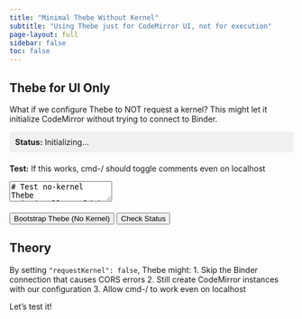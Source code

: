 ```yaml
---
title: "Minimal Thebe Without Kernel"
subtitle: "Using Thebe just for CodeMirror UI, not for execution"
page-layout: full
sidebar: false
toc: false
---
```


## Thebe for UI Only

What if we configure Thebe to NOT request a kernel? This might let it initialize CodeMirror without trying to connect to Binder.

```{=html}
<!-- Custom Thebe configuration that doesn't request a kernel -->
<script type="text/x-thebe-config">
  {
    "requestKernel": false,
    "binderOptions": {
      "repo": "daeh/memo-demo",
      "ref": "main",
      "binderUrl": "https://mybinder.org"
    },
    "kernelOptions": {
      "kernelName": "python3"
    },
    "selector": "[data-executable=\"true\"]",
    "mountRunButton": false,
    "mountRestartButton": false,
    "codeMirrorConfig": {
      "theme": "default",
      "lineNumbers": true,
      "indentUnit": 4,
      "extraKeys": {
        "Cmd-/": "toggleComment",
        "Ctrl-/": "toggleComment"
      }
    }
  }
</script>

<!-- Load Thebe -->
<script src="https://unpkg.com/thebe@0.9.2/lib/index.js"></script>

<!-- Load CodeMirror comment addon just in case -->
<script src="https://cdnjs.cloudflare.com/ajax/libs/codemirror/5.65.2/addon/comment/comment.min.js"></script>

<style>
.status { 
    padding: 10px; 
    margin: 10px 0; 
    background: #f0f0f0; 
    border-radius: 4px;
}
</style>

<div class="status">
    <strong>Status:</strong> <span id="status">Initializing...</span>
</div>

<div style="margin: 20px 0;">
    <p><strong>Test:</strong> If this works, cmd-/ should toggle comments even on localhost</p>
    <textarea data-executable="true"># Test no-kernel Thebe
print("Hello World")
# Press cmd-/ to toggle comments
x = 42</textarea>
</div>

<button onclick="bootstrapThebe()">Bootstrap Thebe (No Kernel)</button>
<button onclick="checkStatus()">Check Status</button>

<script>
async function bootstrapThebe() {
    try {
        document.getElementById('status').textContent = 'Bootstrapping Thebe...';
        
        if (!window.thebe) {
            document.getElementById('status').textContent = 'Error: Thebe not loaded';
            return;
        }
        
        // Get config
        const configScript = document.querySelector('script[type="text/x-thebe-config"]');
        const config = JSON.parse(configScript.textContent);
        
        console.log('Bootstrapping with config:', config);
        
        // Bootstrap Thebe
        const thebe = await window.thebe.bootstrap(config);
        
        document.getElementById('status').textContent = 'Thebe bootstrapped!';
        console.log('Thebe instance:', thebe);
        
        // Check for CodeMirror
        setTimeout(() => {
            const cm = document.querySelector('.CodeMirror');
            if (cm && cm.CodeMirror) {
                const extraKeys = cm.CodeMirror.getOption('extraKeys');
                console.log('CodeMirror extraKeys:', extraKeys);
                document.getElementById('status').textContent = 
                    'Success! CodeMirror created. cmd-/ should work.';
            } else {
                document.getElementById('status').textContent = 
                    'No CodeMirror instance found';
            }
        }, 1000);
        
    } catch (error) {
        console.error('Bootstrap error:', error);
        document.getElementById('status').textContent = 
            'Error: ' + error.message;
    }
}

function checkStatus() {
    const status = {
        thebe: !!window.thebe,
        thebeInstance: !!window.thebeInstance,
        codeMirror: document.querySelectorAll('.CodeMirror').length,
        commentAddon: typeof CodeMirror?.commands?.toggleComment === 'function'
    };
    
    console.table(status);
    
    if (status.codeMirror > 0) {
        const cm = document.querySelector('.CodeMirror').CodeMirror;
        const extraKeys = cm.getOption('extraKeys');
        console.log('ExtraKeys:', extraKeys);
        
        const working = extraKeys?.['Cmd-/'] === 'toggleComment';
        document.getElementById('status').textContent = 
            working ? '✅ cmd-/ is configured!' : '❌ cmd-/ not configured';
    }
}

// Don't auto-bootstrap - let user control it
document.addEventListener('DOMContentLoaded', () => {
    document.getElementById('status').textContent = 
        'Ready. Click "Bootstrap Thebe" to initialize.';
});
</script>
```

## Theory

By setting `"requestKernel": false`, Thebe might:
1. Skip the Binder connection that causes CORS errors
2. Still create CodeMirror instances with our configuration
3. Allow cmd-/ to work even on localhost

Let's test it!